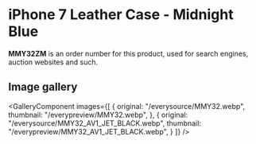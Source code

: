 
# iPhone 7 Leather Case - Midnight Blue

<Callout type='info' emoji='👉🏻'>**MMY32ZM** is an order number for this product, used for search engines, auction websites and such.</Callout>

## Image gallery

<GalleryComponent
    images={[
      {
        original: "/everysource/MMY32.webp",
        thumbnail: "/everypreview/MMY32.webp",
      },
      {
        original: "/everysource/MMY32_AV1_JET_BLACK.webp",
        thumbnail: "/everypreview/MMY32_AV1_JET_BLACK.webp",
      }
    ]}
  />
